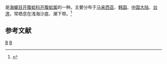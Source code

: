 {{noteTA
|T=zh-cn:杯形开腹蛤; zh-tw:蠶蛹開腹蛤;
|1=zh-cn:杯形开腹蛤; zh-tw:蠶蛹開腹蛤;
}}
{{Speciesbox
| genus = Gastrochaena
| species = cymbium
| authority = Spengler, 1783
}}
{{地区用词4|start=学名：''{{lang|la|Gastrochaena cymbium}}''|cn=杯形开腹蛤|tw=蠶蛹開腹蛤|as=称}}是[[海螂目|海螂目]][[开腹蛤科|开腹蛤科]][[开腹蛤属|开腹蛤属]]的一种。主要分布于[[马来西亚|马来西亚]]、[[韩国|韩国]]、[[中国大陆|中国大陆]]、[[台湾|台湾]]，常栖息在浅海沙底、潮下带。<ref>{{cite web|url=http://shell.sinica.edu.tw/chinese/shellbase_detail.php?science_no=2793|title=国际贝库：杯形开腹蛤|publisher=台湾贝类资料库|accessdate=2009-08-11|archive-date=2016-03-04|archive-url=https://web.archive.org/web/20160304091532/http://shell.sinica.edu.tw/chinese/shellbase_detail.php?science_no=2793|dead-url=no}}</ref>

== 参考文献 ==
{{reflist}}
{{Taxonbar|from=Q11102715}}

[[Category:开腹蛤属|B]]
[[Category:1783年描述的动物|B]]